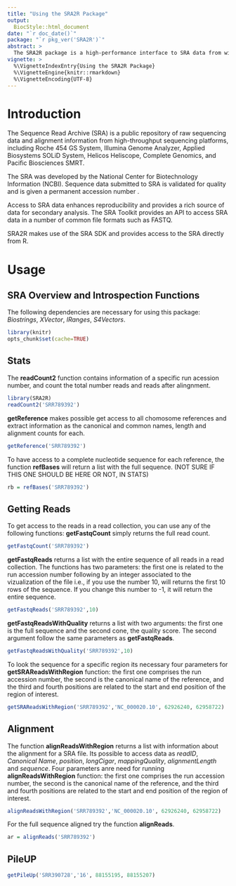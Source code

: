 ```yaml
---
title: "Using the SRA2R Package"
output: 
  BiocStyle::html_document
date: "`r doc_date()`"
package: "`r pkg_ver('SRA2R')`"
abstract: >
  The SRA2R package is a high-performance interface to SRA data from within R.  
vignette: >
  %\VignetteIndexEntry{Using the SRA2R Package}
  %\VignetteEngine{knitr::rmarkdown}
  %\VignetteEncoding{UTF-8}  
---
```


# Introduction
The Sequence Read Archive (SRA) is a public repository of raw sequencing data and 
alignment information from high-throughput sequencing platforms, including 
Roche 454 GS System, Illumina Genome Analyzer, Applied Biosystems SOLiD System, 
Helicos Heliscope, Complete Genomics, and Pacific Biosciences SMRT. 

The SRA was developed by the National Center for Biotechnology Information (NCBI). Sequence data submitted to SRA is validated for quality and is given a permanent accession number . 

Access to SRA data enhances reproducibility and provides a rich source of data for secondary analysis. The SRA Toolkit provides an API to access SRA data in a number of common file formats such as FASTQ. 

SRA2R makes use of the SRA SDK and provides access to the SRA directly from R. 



# Usage


## SRA Overview and Introspection Functions

The following dependencies are necessary for using this package: 
*Biostrings*, *XVector*, *IRanges*, *S4Vectors*.

```r
library(knitr)
opts_chunk$set(cache=TRUE)
```

## Stats

The **readCount2** function contains information of a specific run 
acession number, and count the total number reads and reads after 
alingnment.

```r
library(SRA2R) 
readCount2('SRR789392')
```

**getReference** makes possible get access to all chomosome references 
and extract information as the canonical and common names, length and
alignment counts for each. 

```r
getReference('SRR789392')
```

To have access to a complete nucleotide sequence for each reference, 
the function **refBases** will return a list with the full sequence.
(NOT SURE IF THIS ONE SHOULD BE HERE OR NOT, IN STATS)

```r
rb = refBases('SRR789392')
```

## Getting Reads 

To get access to the reads in a read collection, you can use any of 
the following functions: **getFastqCount** simply returns the full read
count.

```r
getFastqCount('SRR789392')
```

**getFastqReads** returns a list with the entire sequence of all reads
in a read collection. The functions has two parameters: the first one
is related to the run accession number following by an integer 
associated to the vizualization of the file i.e., if you use the 
number 10, will returns the first 10 rows of the sequence. If you 
change this number to -1, it will return the entire sequence.

```r
getFastqReads('SRR789392',10)
```

**getFastqReadsWithQuality** returns a list with two arguments: the 
first one is the full sequence and the second cone, the quality score.
The second argument follow the same parameters as **getFastqReads**.

```r
getFastqReadsWithQuality('SRR789392',10)
```

To look the sequence for a specific region its necessary four 
parameters for **getSRAReadsWithRegion** function: the first one 
comprises the run accession number, the second is the canonical name 
of the reference, and the third and fourth positions are related to 
the start and end position of the region of interest.

```r
getSRAReadsWithRegion('SRR789392','NC_000020.10', 62926240, 62958722)
```

## Alignment

The function **alignReadsWithRegion** returns a list with information
 about the alignment for a SRA file. Its possible to access data as 
 *readID*, *Canonical Name*, *position*, *longCigar*, 
 *mappingQuality*, *alignmentLength* and *sequence*. Four 
parameters anre need for running **alignReadsWithRegion** function:
the first one comprises the run accession number, the second is the 
canonical name of the reference, and the third and fourth positions 
are related to the start and end position of the region of interest.

```r
alignReadsWithRegion('SRR789392','NC_000020.10', 62926240, 62958722)
```

For the full sequence aligned try the function **alignReads**.

```r
ar = alignReads('SRR789392')
```

## PileUP

```r
getPileUp('SRR390728','16', 88155195, 88155207)
```

